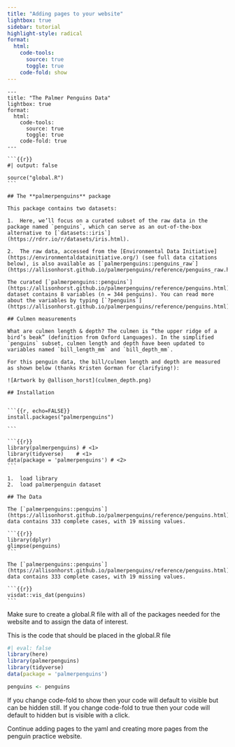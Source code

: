 ```yaml
---
title: "Adding pages to your website"
lightbox: true
sidebar: tutorial
highlight-style: radical
format:
  html:
    code-tools: 
      source: true
      toggle: true
    code-fold: show
---
```


````         
---
title: "The Palmer Penguins Data"
lightbox: true
format:
  html:
    code-tools: 
      source: true
      toggle: true
    code-fold: true
---

```{{r}}
#| output: false

source("global.R")
```

## The **palmerpenguins** package

This package contains two datasets:

1.  Here, we’ll focus on a curated subset of the raw data in the package named `penguins`, which can serve as an out-of-the-box alternative to [`datasets::iris`](https://rdrr.io/r/datasets/iris.html).

2.  The raw data, accessed from the [Environmental Data Initiative](https://environmentaldatainitiative.org/) (see full data citations below), is also available as [`palmerpenguins::penguins_raw`](https://allisonhorst.github.io/palmerpenguins/reference/penguins_raw.html).

The curated [`palmerpenguins::penguins`](https://allisonhorst.github.io/palmerpenguins/reference/penguins.html) dataset contains 8 variables (n = 344 penguins). You can read more about the variables by typing [`?penguins`](https://allisonhorst.github.io/palmerpenguins/reference/penguins.html).

## Culmen measurements

What are culmen length & depth? The culmen is “the upper ridge of a bird’s beak” (definition from Oxford Languages). In the simplified `penguins` subset, culmen length and depth have been updated to variables named `bill_length_mm` and `bill_depth_mm`.

For this penguin data, the bill/culmen length and depth are measured as shown below (thanks Kristen Gorman for clarifying!):

![Artwork by @allison_horst](culmen_depth.png)

## Installation


```{{r, echo=FALSE}}
install.packages("palmerpenguins")

```

```{{r}}
library(palmerpenguins) # <1>
library(tidyverse)    # <1>
data(package = 'palmerpenguins') # <2>
```

1.  load library
2.  load palmerpenguin dataset

## The Data

The [`palmerpenguins::penguins`](https://allisonhorst.github.io/palmerpenguins/reference/penguins.html) data contains 333 complete cases, with 19 missing values.

```{{r}}
library(dplyr)
glimpse(penguins)
```

The [`palmerpenguins::penguins`](https://allisonhorst.github.io/palmerpenguins/reference/penguins.html) data contains 333 complete cases, with 19 missing values.

```{{r}}
visdat::vis_dat(penguins)
```
````
::: {.callout-warning}
Make sure to create a global.R file with all of the packages needed for the website and to assign the data of interest.
:::

This is the code that should be placed in the global.R file

```r
#| eval: false
library(here)
library(palmerpenguins)
library(tidyverse)    
data(package = 'palmerpenguins')

penguins <- penguins
```

::: callout-note
If you change code-fold to show then your code will default to visible but can be hidden still. If you change code-fold to true then your code will default to hidden but is visible with a click.
:::

Continue adding pages to the yaml and creating more pages from the penguin practice website.
